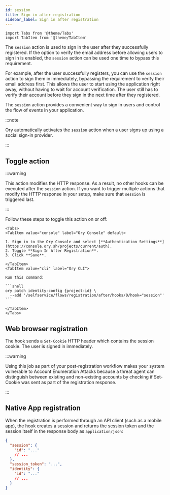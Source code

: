 ```yaml
---
id: session
title: Sign in after registration
sidebar_label: Sign in after registration
---
```


```mdx-code-block
import Tabs from '@theme/Tabs'
import TabItem from '@theme/TabItem'
```

The `session` action is used to sign in the user after they successfully registered. If the option to verify the email address
before allowing users to sign in is enabled, the `session` action can be used one time to bypass this requirement.

For example, after the user successfully registers, you can use the `session` action to sign them in immediately, bypassing the
requirement to verify their email address first. This allows the user to start using the application right away, without having to
wait for account verification. The user still has to verify their account before they sign in the next time after they registered.

The `session` action provides a convenient way to sign in users and control the flow of events in your application.

:::note

Ory automatically activates the `session` action when a user signs up using a social sign-in provider.

:::

## Toggle action

:::warning

This action modifies the HTTP response. As a result, no other hooks can be executed after the `session` action. If you want to
trigger multiple actions that modify the HTTP response in your setup, make sure that `session` is triggered last.

:::

Follow these steps to toggle this action on or off:

````mdx-code-block
<Tabs>
<TabItem value="console" label="Ory Console" default>

1. Sign in to the Ory Console and select [**Authentication Settings**](https://console.ory.sh/projects/current/auth).
2. Toggle **Sign In After Registration**.
3. Click **Save**.

</TabItem>
<TabItem value="cli" label="Ory CLI">

Run this command:

```shell
ory patch identity-config {project-id} \
  --add '/selfservice/flows/registration/after/hooks/0/hook="session"'
```

</TabItem>
</Tabs>
````

## Web browser registration

The hook sends a `Set-Cookie` HTTP header which contains the session cookie. The user is signed in immediately.

:::warning

Using this job as part of your post-registration workflow makes your system vulnerable to Account Enumeration Attacks because a
threat agent can distinguish between existing and non-existing accounts by checking if Set-Cookie was sent as part of the
registration response.

:::

## Native App registration

When the registration is performed through an API client (such as a mobile app), the hook creates a session and returns the
session token and the session itself in the response body as `application/json`:

```json
{
  "session": {
    "id": "..."
    // ...
  },
  "session_token": "...",
  "identity": {
    "id": "..."
    // ...
  }
}
```
